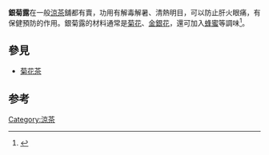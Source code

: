 '''銀菊露'''在一般[[涼茶|涼茶]]舖都有賣，功用有解毒解暑、清熱明目，可以防止肝火眼痛，有保健預防的作用。銀菊露的材料通常是[[菊花|菊花]]、[[金銀花|金銀花]]，還可加入[[蜂蜜|蜂蜜]]等調味<ref>{{Cite book|title=糖水精选300道|last=黄远燕主编|first=|publisher=长春：吉林科学技术出版社|year=2011.07|isbn=978-7-5384-5372-0|location=|pages=116}}</ref>。

==參見==
*[[菊花茶|菊花茶]]
==参考==
{{reflist}}
{{drink-stub}}
[[Category:涼茶|Category:涼茶]]